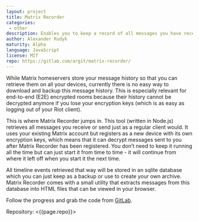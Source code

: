```yaml
---
layout: project
title: Matrix Recorder
categories: 
 - other
description: Enables you to keep a record of all messages you have received.
author: Alexander Rudyk
maturity: Alpha
language: JavaScript
license: MIT
repo: https://gitlab.com/argit/matrix-recorder/
---
```


While Matrix homeservers store your message history so that you can retrieve them on all your devices, currently there is no easy way to download and backup this message history. This is especially relevant for end-to-end (E2E) encrypted rooms because their history cannot be decrypted anymore if you lose your encryption keys (which is as easy as logging out of your Riot client).

This is where Matrix Recorder jumps in. This tool (written in Node.js) retrieves all messages you receive or send just as a regular client would. It uses your existing Matrix account but registers as a new device with its own encryption keys, which means that it can decrypt messages sent to you after Matrix Recorder has been registered. You don’t need to keep it running all the time but can just start it from time to time - it will continue from where it left off when you start it the next time.

All timeline events retrieved that way will be stored in an sqlite database which you can just keep as a backup or use to create your own archive. Matrix Recorder comes with a small utility that extracts messages from this database into HTML files that can be viewed in your browser.

Follow the progress and grab the code from [GitLab](https://gitlab.com/argit/matrix-recorder).

Repository: <{{page.repo}}>

